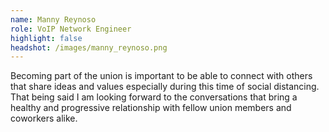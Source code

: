 ```yaml
---
name: Manny Reynoso
role: VoIP Network Engineer
highlight: false
headshot: /images/manny_reynoso.png
---
```

Becoming part of the union is important to be able to connect with others that share ideas and values especially during this time of social distancing. That being said I am looking forward to the conversations that bring a healthy and progressive relationship with fellow union members and coworkers alike. 